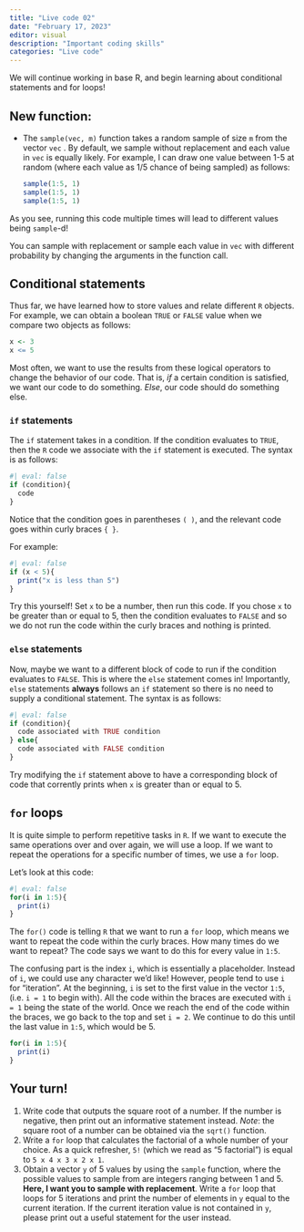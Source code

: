 ```yaml
---
title: "Live code 02"
date: "February 17, 2023"
editor: visual
description: "Important coding skills"
categories: "Live code"
---
```


We will continue working in base R, and begin learning about conditional statements and for loops!

## New function:

-   The `sample(vec, m)` function takes a random sample of size `m` from the vector `vec` . By default, we sample without replacement and each value in `vec` is equally likely. For example, I can draw one value between 1-5 at random (where each value as 1/5 chance of being sampled) as follows:

    ```r
    sample(1:5, 1)
    sample(1:5, 1)
    sample(1:5, 1)
    ```

As you see, running this code multiple times will lead to different values being `sample`-d!

You can sample with replacement or sample each value in `vec` with different probability by changing the arguments in the function call.

## Conditional statements

Thus far, we have learned how to store values and relate different `R` objects. For example, we can obtain a boolean `TRUE` or `FALSE` value when we compare two objects as follows:

```r
x <- 3
x <= 5
```

Most often, we want to use the results from these logical operators to change the behavior of our code. That is, *if* a certain condition is satisfied, we want our code to do something. *Else*, our code should do something else.

### `if` statements

The `if` statement takes in a condition. If the condition evaluates to `TRUE`, then the `R` code we associate with the `if` statement is executed. The syntax is as follows:

```r
#| eval: false
if (condition){
  code
}
```

Notice that the condition goes in parentheses `( )`, and the relevant code goes within curly braces `{ }`.

For example:

```r
#| eval: false
if (x < 5){
  print("x is less than 5")
}
```

Try this yourself! Set `x` to be a number, then run this code. If you chose `x` to be greater than or equal to 5, then the condition evaluates to `FALSE` and so we do not run the code within the curly braces and nothing is printed.

### `else` statements

Now, maybe we want to a different block of code to run if the condition evaluates to `FALSE`. This is where the `else` statement comes in! Importantly, `else` statements **always** follows an `if` statement so there is no need to supply a conditional statement. The syntax is as follows:

```r
#| eval: false
if (condition){
  code associated with TRUE condition
} else{
  code associated with FALSE condition
}
```

Try modifying the `if` statement above to have a corresponding block of code that corrently prints when `x` is greater than or equal to 5.

## `for` loops

It is quite simple to perform repetitive tasks in `R`. If we want to execute the same operations over and over again, we will use a loop. If we want to repeat the operations for a specific number of times, we use a `for` loop.

Let's look at this code:

```r
#| eval: false
for(i in 1:5){
  print(i)
}
```

The `for()` code is telling `R` that we want to run a `for` loop, which means we want to repeat the code within the curly braces. How many times do we want to repeat? The code says we want to do this for every value in `1:5`.

The confusing part is the index `i`, which is essentially a placeholder. Instead of `i`, we could use any character we'd like! However, people tend to use `i` for "iteration". At the beginning, `i` is set to the first value in the vector `1:5`, (i.e. `i = 1` to begin with). All the code within the braces are executed with `i = 1` being the state of the world. Once we reach the end of the code within the braces, we go back to the top and set `i = 2`. We continue to do this until the last value in `1:5`, which would be 5.

```r
for(i in 1:5){
  print(i)
}
```

## Your turn!

1.  Write code that outputs the square root of a number. If the number is negative, then print out an informative statement instead. *Note*: the square root of a number can be obtained via the `sqrt()` function.
2.  Write a `for` loop that calculates the factorial of a whole number of your choice. As a quick refresher, `5!` (which we read as "5 factorial") is equal to `5 x 4 x 3 x 2 x 1`.
3.  Obtain a vector `y` of 5 values by using the `sample` function, where the possible values to sample from are integers ranging between 1 and 5. **Here, I want you to sample with replacement**. Write a `for` loop that loops for 5 iterations and print the number of elements in `y` equal to the current iteration. If the current iteration value is not contained in `y`, please print out a useful statement for the user instead.
